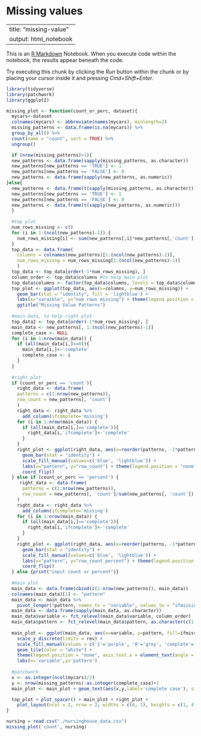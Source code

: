 # Missing values

---
title: "missing-value"
output: html_notebook
---

This is an [R Markdown](http://rmarkdown.rstudio.com) Notebook. When you execute code within the notebook, the results appear beneath the code. 

Try executing this chunk by clicking the *Run* button within the chunk or by placing your cursor inside it and pressing *Cmd+Shift+Enter*. 

```r
library(tidyverse)
library(patchwork)
library(ggplot2)

missing_plot <- function(count_or_perc, dataset){
  mycars<-dataset
  colnames(mycars) <- abbreviate(names(mycars), minlength=2)
  missing_patterns <- data.frame(is.na(mycars)) %>%
  group_by_all() %>%
  count(name = "count", sort = TRUE) %>%
  ungroup()

  if (nrow(missing_patterns)>1){
  new_patterns <- data.frame(sapply(missing_patterns, as.character))
  new_patterns[new_patterns == 'TRUE'] <- 1
  new_patterns[new_patterns == 'FALSE'] <- 0
  new_patterns <- data.frame(sapply(new_patterns, as.numeric))
}else{
  new_patterns <- data.frame(t(sapply(missing_patterns, as.character)))
  new_patterns[new_patterns == 'TRUE'] <- 1
  new_patterns[new_patterns == 'FALSE'] <- 0
  new_patterns <- data.frame(t(sapply(new_patterns, as.numeric)))
  }
  
  #top plot
  num_rows_missing <- c()
  for (i in 1:(ncol(new_patterns)-1)) {
    num_rows_missing[i] <- sum(new_patterns[,i]*new_patterns[,'count'])
  }
  top_data <- data.frame(
    columns = colnames(new_patterns)[1:(ncol(new_patterns)-1)],  
    num_rows_missing = num_rows_missing[1:(ncol(new_patterns)-1)]
    )
  top_data <- top_data[order(-1*num_rows_missing), ]
  column_order <- top_data$columns #to help main plot
  top_data$columns <- factor(top_data$columns, levels = top_data$columns)
  top_plot <- ggplot(top_data, aes(x=columns, y=num_rows_missing)) + 
    geom_bar(stat = "identity", fill = 'lightblue') +
    labs(x="varaible", y="num rows missing") + theme(legend.position = "none", axis.text.x = element_text(angle = 45, hjust = 1)) +
    ggtitle("Missing Value Patterns")
  
  #main data, to help right plot
  top_data2 <- top_data[order(-1*num_rows_missing), ]
  main_data <- new_patterns[, 1:(ncol(new_patterns)-1)]
  complete_case <- NULL
  for (i in 1:nrow(main_data)) {
    if (all(main_data[i,]==0)){
      main_data[i,]<-'complete'
      complete_case <- i
    }
  }
  
  #right plot
  if (count_or_perc == 'count'){
    right_data <- data.frame(
    patterns = c(1:nrow(new_patterns)),  
    row_count = new_patterns[, 'count']
    )
    right_data <- right_data %>%
      add_column(ifcomplete='missing')
    for (i in 1:nrow(main_data)) {
      if (all(main_data[i,]=='complete')){
        right_data[i,'ifcomplete']<-'complete'
      }
    }
    right_plot <- ggplot(right_data, aes(x=reorder(patterns, -1*patterns), y=row_count, fill=ifcomplete)) + 
      geom_bar(stat = "identity") +
      scale_fill_manual(values=c('blue', 'lightblue')) +
      labs(x="pattern", y="row_count") + theme(legend.position = "none", axis.text.x = element_text(angle = 45, hjust = 1)) +
      coord_flip()
  } else if (count_or_perc == 'percent') {
     right_data <- data.frame(
      patterns = c(1:nrow(new_patterns)),  
      row_count = new_patterns[, 'count']/sum(new_patterns[, 'count'])
    )
    right_data <- right_data %>%
      add_column(ifcomplete='missing')
    for (i in 1:nrow(main_data)) {
      if (all(main_data[i,]=='complete')){
        right_data[i,'ifcomplete']<-'complete'
      }
    }
    right_plot <- ggplot(right_data, aes(x=reorder(patterns, -1*patterns), y=row_count, fill=ifcomplete)) + 
      geom_bar(stat = "identity") +
      scale_fill_manual(values=c('blue', 'lightblue')) +
      labs(x="pattern", y="row_count_percent") + theme(legend.position = "none", axis.text.x = element_text(angle = 45, hjust = 1)) +
      coord_flip()
  } else {print("input count or percent")}
 
  #main plot
  main_data <- data.frame(cbind(c(1:nrow(new_patterns)), main_data))
  colnames(main_data)[1] <- "pattern"
  main_data <- main_data %>%
    pivot_longer(!pattern, names_to = "variable", values_to = "ifmissing")
  main_data <- data.frame(sapply(main_data, as.character))
  main_data$variable <- fct_relevel(main_data$variable, column_order)
  main_data$pattern <- fct_relevel(main_data$pattern, as.character(c(1:nrow(new_patterns))))
  
  main_plot <- ggplot(main_data, aes(x=variable, y=pattern, fill=ifmissing))+
    scale_y_discrete(limits = rev) +
    scale_fill_manual(values = c('1'='purple', '0'='grey', 'complete'='darkgrey'))+
    geom_tile(color = "white") +
    theme(legend.position = "none", axis.text.x = element_text(angle = 45, hjust = 1)) +
    labs(x='variable',y='pattern')
  
  #patchwork
  x <- as.integer(ncol(mycars)/2)
  y <- nrow(missing_patterns)-as.integer(complete_case)+1
  main_plot <- main_plot + geom_text(aes(x,y,label='complete case'), size=4)

  top_plot + plot_spacer() + main_plot + right_plot + 
    plot_layout(ncol = 2, nrow = 2, widths = c(4, 1), heights = c(1, 4))
}
```


```r
nursing = read.csv("./nursinghouse_data.csv")
missing_plot('count', nursing)
```